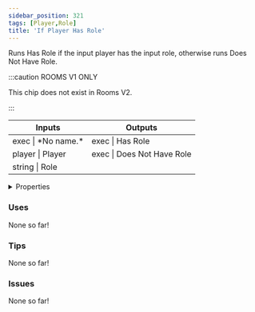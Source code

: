 ```yaml
---
sidebar_position: 321
tags: [Player,Role]
title: 'If Player Has Role'
---
```


Runs Has Role if the input player has the input role, otherwise runs Does Not Have Role.

:::caution ROOMS V1 ONLY
    
This chip does not exist in Rooms V2.

:::


<IChip uuid="502d09f5-85ce-45fc-b6a1-3a3eecce8562"/>

<table><thead><tr><th>Inputs</th><th>Outputs</th></tr></thead><tbody><tr><td>exec | *No name.*</td><td>exec | Has Role</td></tr><tr><td>player | Player</td><td>exec | Does Not Have Role</td></tr><tr><td>string | Role</td><td /></tr></tbody></table>

<details>
  <summary>Properties</summary>
  <div>
    <div>
    <table>
      <tbody>
        <tr>
          <td>Is beta required?</td>
          <td>No</td>
        </tr>
        <tr>
          <td>Is chip a trolling risk?</td>
          <td>No</td>
        </tr>
        <tr>
          <td>Is chip a role assignment risk?</td>
          <td>No</td>
        </tr>
        <tr>
          <td>Chip UUID</td>
          <td>502d09f5-85ce-45fc-b6a1-3a3eecce8562</td>
        </tr>
        <tr>
          <td>Room availability</td>
          <td>Rooms V1 only</td>
        </tr>
      </tbody>
    </table>
    </div>
  </div>
</details>

### Uses

None so far!

### Tips

None so far!

### Issues

None so far!